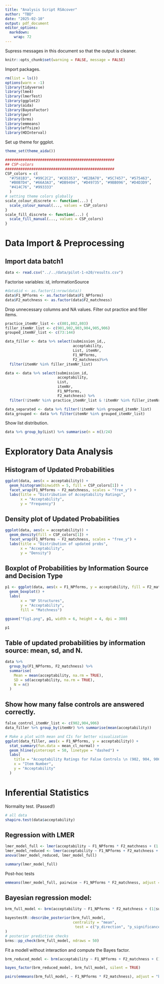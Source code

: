 ```yaml
---
title: "Analysis Script RSAcover"
author: "TBD"
date: "2025-02-10"
output: pdf_document
editor_options: 
  markdown: 
    wrap: 72
---
```

Supress messages in this document so that the output is cleaner.
```r
knitr::opts_chunk$set(warning = FALSE, message = FALSE) 
```
Import packages.
```r
rm(list = ls())
options(warn = -1)
library(tidyverse)
library(lme4)
library(lmerTest)
library(ggplot2)
library(aida)
library(BayesFactor)
library(pwr)
library(brms)
library(emmeans)
library(effsize)
library(HDInterval)
```

Set up theme for ggplot.

```r
theme_set(theme_aida())

##################################################
## CSP-colors
##################################################
CSP_colors = c(
  "#7581B3", "#99C2C2", "#C65353", "#E2BA78", "#5C7457", "#575463",
  "#B0B7D4", "#66A3A3", "#DB9494", "#D49735", "#9BB096", "#D4D3D9",
  "#414C76", "#993333"
  )
# setting theme colors globally
scale_colour_discrete <- function(...) {
  scale_colour_manual(..., values = CSP_colors)
}
scale_fill_discrete <- function(...) {
  scale_fill_manual(..., values = CSP_colors)
}
```

# Data Import & Preprocessing

## Import data batch1

```r
data <- read.csv("../../data/pilot-1-n20/results.csv")
```

Factorise variables: id, informationSource
```r
#data$id <- as.factor(1:nrow(data))
data$F1_NPforms <- as.factor(data$F1_NPforms)
data$F2_matchness <- as.factor(data$F2_matchness)
```

Drop unnecessary columns and NA values. Filter out practice and filler items.
```r
practice_itemNr_list <- c(801,802,803)
filler_itemNr_list <- c(901,902,903,904,905,906)
grouped_itemNr_list <- c(73:144)

data_filler <- data %>% select(submission_id,, 
                               acceptability, 
                               List, itemNr, 
                               F1_NPforms, 
                               F2_matchness)%>%
  filter(itemNr %in% filler_itemNr_list)

data <- data %>% select(submission_id, 
                        acceptability, 
                        List, 
                        itemNr, 
                        F1_NPforms, 
                        F2_matchness) %>% 
  filter(!itemNr %in% practice_itemNr_list & !itemNr %in% filler_itemNr_list)

data_separated <- data %>% filter(!itemNr %in% grouped_itemNr_list)
data_grouped <- data %>% filter(itemNr %in% grouped_itemNr_list)

```

Show list distribution.
```r
data %>% group_by(List) %>% summarise(n = n()/24)
```


# Exploratory Data Analysis

## Histogram of Updated Probabilities

```r
ggplot(data, aes(x = acceptability)) +
  geom_histogram(binwidth = 5, fill = CSP_colors[1]) +
  facet_wrap(F1_NPforms ~ F2_matchness, scales = "free_y") +
  labs(title = "Distribution of Acceptability Ratings",
       x = "Acceptability",
       y = "Frequency")

```

## Density plot of Updated Probabilities

```r
ggplot(data, aes(x = acceptability)) +
  geom_density(fill = CSP_colors[1]) +
  facet_wrap(F1_NPforms ~ F2_matchness, scales = "free_y") +
  labs(title = "Distribution of updated probs",
       x = "Acceptability",
       y = "Density")

```

## Boxplot of Probabilities by Information Source and Decision Type

```r

p1 <- ggplot(data, aes(x = F1_NPforms, y = acceptability, fill = F2_matchness)) +
  geom_boxplot() +
  labs(
       x = "NP Structures",
       y = "Acceptability",
       fill = "Matchness")

ggsave("fig1.png", p1, width = 6, height = 4, dpi = 300)

p1
```

## Table of updated probabilities by information source: mean, sd, and N.
```r
data %>%
  group_by(F1_NPforms, F2_matchness) %>%
  summarise(
    Mean = mean(acceptability, na.rm = TRUE),
    SD = sd(acceptability, na.rm = TRUE),
    N = n()
  )
```
## Show how many false controls are answered correctly.
```r
false_control_itemNr_list <- c(902,904,906)
data_filler %>% group_by(itemNr) %>% summarise(mean(acceptability))

# Make a plot with mean and CIs for better visualization
ggplot(data_filler, aes(x = F1_NPforms, y = acceptability)) +
  stat_summary(fun.data = mean_cl_normal) +
  geom_hline(yintercept = 50, linetype = "dashed") +
  labs(
    title = "Acceptability Ratings for False Controls \n (902, 904, 906)",
    x = "Item Number",
    y = "Acceptability"
  )
```



# Inferential Statistics

Normality test. (Passed!)
```r
# all data
shapiro.test(data$acceptability)
```
## Regression with LMER
```r
lmer_model_full <- lmer(acceptability ~ F1_NPforms * F2_matchness + (1|submission_id) + (1|itemNr), data = data)
lmer_model_reduced <- lmer(acceptability ~ F1_NPforms + F2_matchness + (1|submission_id) + (1|itemNr), data = data)
anova(lmer_model_reduced, lmer_model_full)
```
```r
summary(lmer_model_full)
```

Post-hoc tests
```r
emmeans(lmer_model_full, pairwise ~ F1_NPforms * F2_matchness, adjust = "bonferroni")
```


## Bayesian regression model:
```r
brm_full_model <- brm(acceptability ~ F1_NPforms * F2_matchness + (1|submission_id) + (1|itemNr), data = data, sample_prior = "yes", prior = c(brms::prior("normal(0, 100)")), save_pars = save_pars(all = TRUE))

bayestestR::describe_posterior(brm_full_model,
                               centrality = "mean",
                                test = c("p_direction", "p_significance"),
)
# posterior predictive checks
brms::pp_check(brm_full_model, ndraws = 50)
```
Fit a modell without interaction and compute the Bayes factor.
```r
brm_reduced_model <- brm(acceptability ~ F1_NPforms + F2_matchness + (1|submission_id) + (1|itemNr), data = data, sample_prior = "yes", prior = c(brms::prior("normal(0, 100)")), save_pars = save_pars(all = TRUE))

```
```r
bayes_factor(brm_reduced_model, brm_full_model, silent = TRUE)
```
```r
pairs(emmeans(brm_full_model, ~ F1_NPforms * F2_matchness), adjust = "bonferroni")
```


